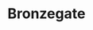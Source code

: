 
# Bronzegate

<ProjectDetails
  region="Stormlands"
  house="House Buckler"
  type="Castle"
  status="Abandoned"
  warp="/warp bronzegate"
  projectLead="KanylKay"
  dateStarted="July 21, 2014"
  dateCompleted="Invalid Date"
/>

